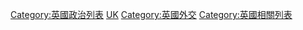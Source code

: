 {{Portal|英國}}

{{DEFAULTSORT:Diplomacy}}
[[Category:英國政治列表|Category:英國政治列表]]
[[Category:各國外交列表|UK]]
[[Category:英國外交|Category:英國外交]]
[[Category:英國相關列表|Category:英國相關列表]]